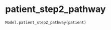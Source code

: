 # patient_step2_pathway { #iapt_classes.Model.patient_step2_pathway }

```python
Model.patient_step2_pathway(patient)
```

